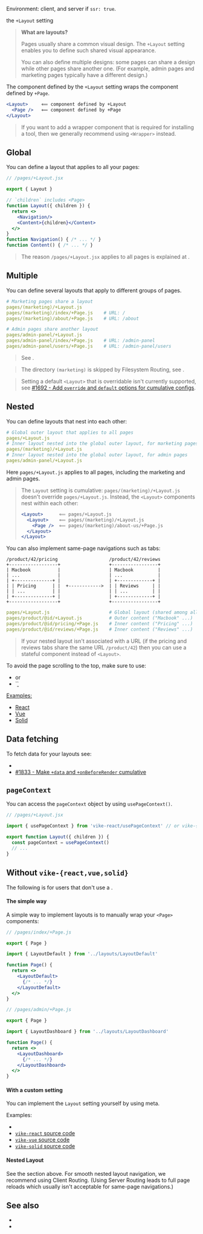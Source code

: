 
Environment: client, and server if <Link href="/ssr">`ssr: true`</Link>.

<ProvidedBy>the `+Layout` setting</ProvidedBy>

> **What are layouts?**
>
> Pages usually share a common visual design. The `+Layout` setting enables you to define such shared visual appearance.
>
> You can also define multiple designs: some pages can share a design while other pages share another one. (For example, admin pages and marketing pages typically have a different design.)

The component defined by the `+Layout` setting wraps the component defined by <Link href="/Page">`+Page`</Link>.

```jsx
<Layout>     ⟸ component defined by +Layout
  <Page />   ⟸ component defined by +Page
</Layout>
```

> If you want to add a wrapper component that is required for installing a tool, then we generally recommend using <Link href="/Wrapper">`<Wrapper>`</Link> instead.


## Global

You can define a layout that applies to all your pages:

```jsx
// /pages/+Layout.jsx

export { Layout }

// `children` includes <Page>
function Layout({ children }) {
  return <>
    <Navigation/>
    <Content>{children}</Content>
  </>
}
function Navigation() { /* ... */ }
function Content() { /* ... */ }
```

> The reason `/pages/+Layout.jsx` applies to all pages is explained at <Link href="/config#inheritance" />.


## Multiple

You can define several layouts that apply to different groups of pages.

```yaml
# Marketing pages share a layout
pages/(marketing)/+Layout.js
pages/(marketing)/index/+Page.js    # URL: /
pages/(marketing)/about/+Page.js    # URL: /about

# Admin pages share another layout
pages/admin-panel/+Layout.js
pages/admin-panel/index/+Page.js    # URL: /admin-panel
pages/admin-panel/users/+Page.js    # URL: /admin-panel/users
```
> See <Link href="/config#inheritance" />.

> The directory `(marketing)` is skipped by Filesystem Routing, see <Link href="/routing#filesystem-routing" />.

> Setting a default `<Layout>` that is overridable isn't currently supported, see [#1692 - Add `override` and `default` options for cumulative configs](https://github.com/vikejs/vike/issues/1692).


## Nested

You can define layouts that nest into each other:

```yaml
# Global outer layout that applies to all pages
pages/+Layout.js
# Inner layout nested into the global outer layout, for marketing pages
pages/(marketing)/+Layout.js
# Inner layout nested into the global outer layout, for admin pages
pages/admin-panel/+Layout.js
```

Here `pages/+Layout.js` applies to all pages, including the marketing and admin pages.

> The `Layout` setting is cumulative: `pages/(marketing)/+Layout.js` doesn't override `pages/+Layout.js`. Instead, the `<Layout>` components nest within each other:
> ```jsx
> <Layout>      ⟸ pages/+Layout.js
>   <Layout>    ⟸ pages/(marketing)/+Layout.js
>     <Page />  ⟸ pages/(marketing)/about-us/+Page.js
>   </Layout>
> </Layout>
> ```

You can also implement same-page navigations such as tabs:

```
/product/42/pricing                   /product/42/reviews
+------------------+                  +-----------------+
| Macbook          |                  | Macbook         |
| ...              |                  | ...             |
| +--------------+ |                  | +-------------+ |
| | Pricing      | |  +------------>  | | Reviews     | |
| | ...          | |                  | | ...         | |
| +--------------+ |                  | +-------------+ |
+------------------+                  +-----------------+
```

```yaml
pages/+Layout.js                      # Global layout (shared among all pages)
pages/product/@id/+Layout.js          # Outer content ("Macbook" ...)
pages/product/@id/pricing/+Page.js    # Inner content ("Pricing" ...)
pages/product/@id/reviews/+Page.js    # Inner content ("Reviews" ...)
```

> If your nested layout isn't associated with a URL (if the pricing and reviews tabs share the same URL `/product/42`) then you can use a stateful component instead of `<Layout>`.

To avoid the page scrolling to the top, make sure to use:
- <Link href="/keepScrollPosition" /> or
- <Link href="/clientRouting#settings">`<a href="/product/42/reviews" keep-scroll-position />`</Link>

Examples:
- [React](https://github.com/vikejs/vike-react/blob/main/examples/full/pages/starship)
- [Vue](https://github.com/vikejs/vike-vue/blob/main/examples/full/pages/starship)
- [Solid](https://github.com/vikejs/vike-solid/tree/main/examples/full/pages/starship)


## Data fetching

To fetch data for your layouts see:
- <Link href="/data-fetching#page-data-with-tools" />
- [#1833 - Make `+data` and `+onBeforeRender` cumulative](https://github.com/vikejs/vike/issues/1833)


## `pageContext`

You can access <Link href="/pageContext">the `pageContext` object</Link> by using <Link href="/usePageContext">`usePageContext()`</Link>.

```jsx
// /pages/+Layout.jsx

import { usePageContext } from 'vike-react/usePageContext' // or vike-{vue,solid}

export function Layout({ children }) {
  const pageContext = usePageContext()
  // ...
}
```


## Without `vike-{react,vue,solid}`

The following is for users that don't use a <UiFrameworkExtension />.

#### The simple way

A simple way to implement layouts is to manually wrap your `<Page>` components:

```jsx
// /pages/index/+Page.js

export { Page }

import { LayoutDefault } from '../layouts/LayoutDefault'

function Page() {
  return <>
    <LayoutDefault>
      {/* ... */}
    </LayoutDefault>
  </>
}
```

```jsx
// /pages/admin/+Page.js

export { Page }

import { LayoutDashboard } from '../layouts/LayoutDashboard'

function Page() {
  return <>
    <LayoutDashboard>
      {/* ... */}
    </LayoutDashboard>
  </>
}
```

#### With a custom setting

You can implement the `Layout` setting yourself by using <Link href="/meta">meta</Link>.

Examples:
 - <Link href="/meta#example-layout" doNotInferSectionTitle />
 - [`vike-react` source code](https://github.com/vikejs/vike-react/blob/main/packages/vike-react)
 - [`vike-vue` source code](https://github.com/vikejs/vike-vue/blob/main/packages/vike-vue)
 - [`vike-solid` source code](https://github.com/vikejs/vike-solid/blob/main/vike-solid)


#### Nested Layout

See the <Link href="#nested" /> section above. For smooth nested layout navigation, we recommend using <Link href="/clientRouting">Client Routing</Link>. (Using <Link href="/server-routing">Server Routing</Link> leads to full page reloads which usually isn't acceptable for same-page navigations.)


## See also

- <Link href="/Wrapper" />
- <Link href="/Page" />
